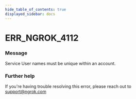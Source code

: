 ```yaml
---
hide_table_of_contents: true
displayed_sidebar: docs
---
```



# ERR_NGROK_4112

### Message

Service User names must be unique within an account.

<ErrorDetails error="err_ngrok_4112" />

### Further help

If you're having trouble resolving this error, please reach out to [support@ngrok.com](mailto:support@ngrok.com?subject=Help%20with%20ERR_NGROK_4112)
